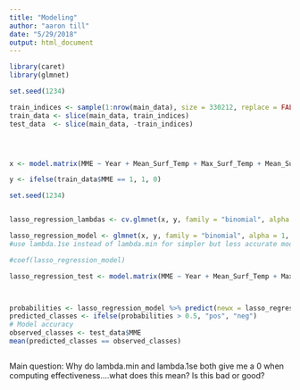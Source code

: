 ```yaml
---
title: "Modeling"
author: "aaron till"
date: "5/29/2018"
output: html_document
---
```

```r

library(caret)
library(glmnet)

```


```r

set.seed(1234)

train_indices <- sample(1:nrow(main_data), size = 330212, replace = FALSE) #half
train_data <- slice(main_data, train_indices) 
test_data  <- slice(main_data, -train_indices)





```



```r

x <- model.matrix(MME ~ Year + Mean_Surf_Temp + Max_Surf_Temp + Mean_Surf_Zscore + Max_Surf_Zscore + layer_dif + Spring + Ice_Duration + Schmidt + Variance_After_Ice_30 + Cumulative_Above_0 + V2, train_data) 

y <- ifelse(train_data$MME == 1, 1, 0)

```

```r
set.seed(1234)


lasso_regression_lambdas <- cv.glmnet(x, y, family = "binomial", alpha = 1) # alpha = 0 ridge, 1 for lasso, between 0 and 1 for elastic 

lasso_regression_model <- glmnet(x, y, family = "binomial", alpha = 1, lambda = lasso_regression_lambdas$lambda.1se) # alpha = 0 ridge, 1 for lasso, between 0 and 1 for elastic 
#use lambda.1se instead of lambda.min for simpler but less accurate model

#coef(lasso_regression_model)

```



```r

lasso_regression_test <- model.matrix(MME ~ Year + Mean_Surf_Temp + Max_Surf_Temp + Mean_Surf_Zscore + Max_Surf_Zscore + layer_dif + Spring + Ice_Duration + Schmidt + Variance_After_Ice_30 + Cumulative_Above_0 + V2, test_data)



probabilities <- lasso_regression_model %>% predict(newx = lasso_regression_test)
predicted_classes <- ifelse(probabilities > 0.5, "pos", "neg")
# Model accuracy
observed_classes <- test_data$MME
mean(predicted_classes == observed_classes)



```


Main question: Why do lambda.min and lambda.1se both give me a 0 when computing effectiveness....what does this mean?  Is this bad or good?
 